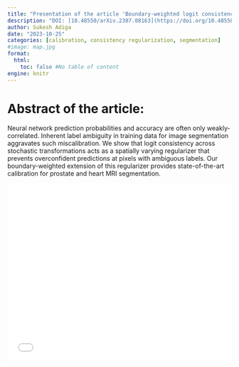 ```yaml
---
title: "Presentation of the article 'Boundary-weighted logit consistency improves calibration of segmentation networks'"
description: "DOI: [10.48550/arXiv.2307.08163](https://doi.org/10.48550/arXiv.2307.08163){target='_blank'}"
author: Sukesh Adiga
date: "2023-10-25"
categories: [calibration, consistency regularization, segmentation]
#image: map.jpg
format:
  html:
    toc: false #No table of content
engine: knitr
---
```


# Abstract of the article:

Neural network prediction probabilities and accuracy are often only weakly-correlated. Inherent label ambiguity in training data for image segmentation aggravates such miscalibration. We show that logit consistency across stochastic transformations acts as a spatially varying regularizer that prevents overconfident predictions at pixels with ambiguous labels. Our boundary-weighted extension of this regularizer provides state-of-the-art calibration for prostate and heart MRI segmentation. 



![](../../../docs/journalclub/pdfs/2023_10_25_Sukesh_LogitConsistency.pdf){width=100% height=400}